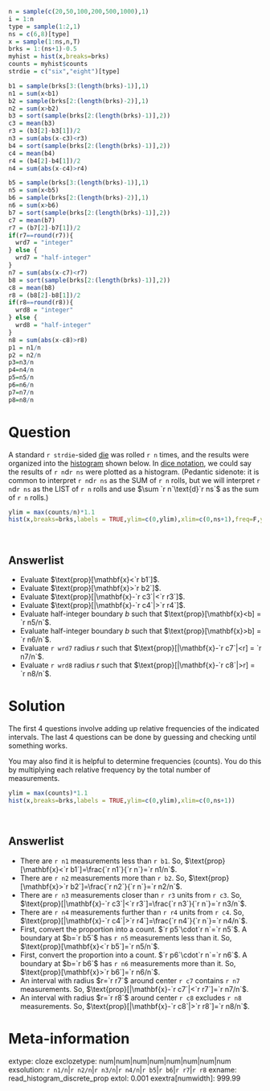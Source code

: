 ```r
n = sample(c(20,50,100,200,500,1000),1)
i = 1:n
type = sample(1:2,1)
ns = c(6,8)[type]
x = sample(1:ns,n,T)
brks = 1:(ns+1)-0.5
myhist = hist(x,breaks=brks)
counts = myhist$counts
strdie = c("six","eight")[type]

b1 = sample(brks[3:(length(brks)-1)],1)
n1 = sum(x<b1)
b2 = sample(brks[2:(length(brks)-2)],1)
n2 = sum(x>b2)
b3 = sort(sample(brks[2:(length(brks)-1)],2))
c3 = mean(b3)
r3 = (b3[2]-b3[1])/2
n3 = sum(abs(x-c3)<r3)
b4 = sort(sample(brks[2:(length(brks)-1)],2))
c4 = mean(b4)
r4 = (b4[2]-b4[1])/2
n4 = sum(abs(x-c4)>r4)

b5 = sample(brks[3:(length(brks)-1)],1)
n5 = sum(x<b5)
b6 = sample(brks[2:(length(brks)-2)],1)
n6 = sum(x>b6)
b7 = sort(sample(brks[2:(length(brks)-1)],2))
c7 = mean(b7)
r7 = (b7[2]-b7[1])/2
if(r7==round(r7)){
  wrd7 = "integer"
} else {
  wrd7 = "half-integer"
}
n7 = sum(abs(x-c7)<r7)
b8 = sort(sample(brks[2:(length(brks)-1)],2))
c8 = mean(b8)
r8 = (b8[2]-b8[1])/2
if(r8==round(r8)){
  wrd8 = "integer"
} else {
  wrd8 = "half-integer"
}
n8 = sum(abs(x-c8)>r8)
p1 = n1/n
p2 = n2/n
p3=n3/n
p4=n4/n
p5=n5/n
p6=n6/n
p7=n7/n
p8=n8/n
```


Question
========

A standard `r strdie`-sided [die](https://en.wikipedia.org/wiki/Dice) was rolled `r n` times, and the results were organized into the [histogram](https://en.wikipedia.org/wiki/Histogram){target="blank"} shown below. In [dice notation](https://en.wikipedia.org/wiki/Dice_notation), we could say the results of `r n`d`r ns` were plotted as a histogram. (Pedantic sidenote: it is common to interpret `r n`d`r ns` as the SUM of `r n` rolls, but we will interpret `r n`d`r ns` as the LIST of `r n` rolls and use $\sum `r n`\text{d}`r ns`$ as the sum of `r n` rolls.)

```r
ylim = max(counts/n)*1.1
hist(x,breaks=brks,labels = TRUE,ylim=c(0,ylim),xlim=c(0,ns+1),freq=F,ylab="Relative Frequency")
```
\


Answerlist
--------
* Evaluate $\text{prop}[\mathbf{x}<`r b1`]$.
* Evaluate $\text{prop}[\mathbf{x}>`r b2`]$.
* Evaluate $\text{prop}[|\mathbf{x}-`r c3`|<`r r3`]$.
* Evaluate $\text{prop}[|\mathbf{x}-`r c4`|>`r r4`]$.
* Evaluate half-integer boundary $b$ such that $\text{prop}[\mathbf{x}<b] = `r n5/n`$.
* Evaluate half-integer boundary $b$ such that $\text{prop}[\mathbf{x}>b] = `r n6/n`$.
* Evaluate `r wrd7` radius $r$ such that $\text{prop}[|\mathbf{x}-`r c7`|<r] = `r n7/n`$.
* Evaluate `r wrd8` radius $r$ such that $\text{prop}[|\mathbf{x}-`r c8`|>r] = `r n8/n`$.


Solution
========

The first 4 questions involve adding up relative frequencies of the indicated intervals. The last 4 questions can be done by guessing and checking until something works.

You may also find it is helpful to determine frequencies (counts). You do this by multiplying each relative frequency by the total number of measurements.

```r
ylim = max(counts)*1.1
hist(x,breaks=brks,labels = TRUE,ylim=c(0,ylim),xlim=c(0,ns+1))
```
\




Answerlist
--------
* There are `r n1` measurements less than `r b1`. So, $\text{prop}[\mathbf{x}<`r b1`]=\frac{`r n1`}{`r n`}=`r n1/n`$.
* There are `r n2` measurements more than `r b2`. So, $\text{prop}[\mathbf{x}>`r b2`]=\frac{`r n2`}{`r n`}=`r n2/n`$.
* There are `r n3` measurements closer than `r r3` units from `r c3`. So, $\text{prop}[|\mathbf{x}-`r c3`|<`r r3`]=\frac{`r n3`}{`r n`}=`r n3/n`$.
* There are `r n4` measurements further than `r r4` units from `r c4`. So, $\text{prop}[|\mathbf{x}-`r c4`|>`r r4`]=\frac{`r n4`}{`r n`}=`r n4/n`$.
* First, convert the proportion into a count. $`r p5`\cdot`r n`=`r n5`$. A boundary at $b=`r b5`$ has `r n5` measurements less than it. So, $\text{prop}[\mathbf{x}<`r b5`]=`r n5/n`$.
* First, convert the proportion into a count. $`r p6`\cdot`r n`=`r n6`$. A boundary at $b=`r b6`$ has `r n6` measurements more than it. So, $\text{prop}[\mathbf{x}>`r b6`]=`r n6/n`$.
* An interval with radius $r=`r r7`$ around center `r c7` contains `r n7` measurements. So, $\text{prop}[|\mathbf{x}-`r c7`|<`r r7`]=`r n7/n`$.
* An interval with radius $r=`r r8`$ around center `r c8` excludes `r n8` measurements.  So, $\text{prop}[|\mathbf{x}-`r c8`|>`r r8`]=`r n8/n`$.


Meta-information
================
extype: cloze
exclozetype: num|num|num|num|num|num|num|num
exsolution: `r n1/n`|`r n2/n`|`r n3/n`|`r n4/n`|`r b5`|`r b6`|`r r7`|`r r8`
exname: read_histogram_discrete_prop
extol: 0.001
exextra[numwidth]: 999.99
